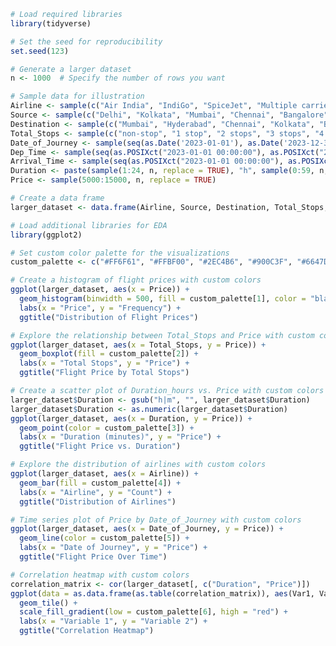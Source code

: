 ```{r}
# Load required libraries
library(tidyverse)

# Set the seed for reproducibility
set.seed(123)

# Generate a larger dataset
n <- 1000  # Specify the number of rows you want

# Sample data for illustration
Airline <- sample(c("Air India", "IndiGo", "SpiceJet", "Multiple carriers", "Jet Airways"), n, replace = TRUE)
Source <- sample(c("Delhi", "Kolkata", "Mumbai", "Chennai", "Bangalore"), n, replace = TRUE)
Destination <- sample(c("Mumbai", "Hyderabad", "Chennai", "Kolkata", "Bangalore"), n, replace = TRUE)
Total_Stops <- sample(c("non-stop", "1 stop", "2 stops", "3 stops", "4 stops"), n, replace = TRUE)
Date_of_Journey <- sample(seq(as.Date('2023-01-01'), as.Date('2023-12-31'), by="days"), n, replace = TRUE)
Dep_Time <- sample(seq(as.POSIXct("2023-01-01 00:00:00"), as.POSIXct("2023-01-01 23:59:59"), by="hours"), n, replace = TRUE)
Arrival_Time <- sample(seq(as.POSIXct("2023-01-01 00:00:00"), as.POSIXct("2023-01-01 23:59:59"), by="hours"), n, replace = TRUE)
Duration <- paste(sample(1:24, n, replace = TRUE), "h", sample(0:59, n, replace = TRUE), "m")
Price <- sample(5000:15000, n, replace = TRUE)

# Create a data frame
larger_dataset <- data.frame(Airline, Source, Destination, Total_Stops, Date_of_Journey, Dep_Time, Arrival_Time, Duration, Price)

# Load additional libraries for EDA
library(ggplot2)

# Set custom color palette for the visualizations
custom_palette <- c("#FF6F61", "#FFBF00", "#2EC4B6", "#900C3F", "#6647D4", "#EAE2B7")

# Create a histogram of flight prices with custom colors
ggplot(larger_dataset, aes(x = Price)) +
  geom_histogram(binwidth = 500, fill = custom_palette[1], color = "black") +
  labs(x = "Price", y = "Frequency") +
  ggtitle("Distribution of Flight Prices")

# Explore the relationship between Total_Stops and Price with custom colors
ggplot(larger_dataset, aes(x = Total_Stops, y = Price)) +
  geom_boxplot(fill = custom_palette[2]) +
  labs(x = "Total Stops", y = "Price") +
  ggtitle("Flight Price by Total Stops")

# Create a scatter plot of Duration_hours vs. Price with custom colors
larger_dataset$Duration <- gsub("h|m", "", larger_dataset$Duration)
larger_dataset$Duration <- as.numeric(larger_dataset$Duration)
ggplot(larger_dataset, aes(x = Duration, y = Price)) +
  geom_point(color = custom_palette[3]) +
  labs(x = "Duration (minutes)", y = "Price") +
  ggtitle("Flight Price vs. Duration")

# Explore the distribution of airlines with custom colors
ggplot(larger_dataset, aes(x = Airline)) +
  geom_bar(fill = custom_palette[4]) +
  labs(x = "Airline", y = "Count") +
  ggtitle("Distribution of Airlines")

# Time series plot of Price by Date_of_Journey with custom colors
ggplot(larger_dataset, aes(x = Date_of_Journey, y = Price)) +
  geom_line(color = custom_palette[5]) +
  labs(x = "Date of Journey", y = "Price") +
  ggtitle("Flight Price Over Time")

# Correlation heatmap with custom colors
correlation_matrix <- cor(larger_dataset[, c("Duration", "Price")])
ggplot(data = as.data.frame(as.table(correlation_matrix)), aes(Var1, Var2, fill = Freq)) +
  geom_tile() +
  scale_fill_gradient(low = custom_palette[6], high = "red") +
  labs(x = "Variable 1", y = "Variable 2") +
  ggtitle("Correlation Heatmap")

```

